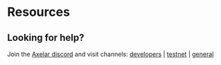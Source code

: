 
# Resources


<ResourcesView client:visible></ResourcesView>




## Looking for help?

Join the [Axelar discord](https://discord.gg/aRZ3Ra6f7D) and visit channels: [developers](https://discord.com/channels/770814806105128977/955655587260170272) | [testnet](https://discord.com/channels/770814806105128977/799299951078408242) | [general](https://discord.com/channels/770814806105128977/770814806105128980)